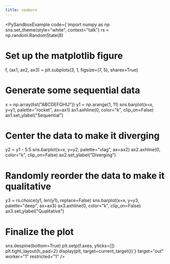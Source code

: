 ```yaml
---
title: seaborn
---
```



<PySandboxExample code={`import numpy as np
sns.set_theme(style="white", context="talk")
rs = np.random.RandomState(8)

# Set up the matplotlib figure

f, (ax1, ax2, ax3) = plt.subplots(3, 1, figsize=(7, 5), sharex=True)

# Generate some sequential data

x = np.array(list("ABCDEFGHIJ"))
y1 = np.arange(1, 11)
sns.barplot(x=x, y=y1, palette="rocket", ax=ax1)
ax1.axhline(0, color="k", clip_on=False)
ax1.set_ylabel("Sequential")

# Center the data to make it diverging

y2 = y1 - 5.5
sns.barplot(x=x, y=y2, palette="vlag", ax=ax2)
ax2.axhline(0, color="k", clip_on=False)
ax2.set_ylabel("Diverging")

# Randomly reorder the data to make it qualitative

y3 = rs.choice(y1, len(y1), replace=False)
sns.barplot(x=x, y=y3, palette="deep", ax=ax3)
ax3.axhline(0, color="k", clip_on=False)
ax3.set_ylabel("Qualitative")

# Finalize the plot

sns.despine(bottom=True)
plt.setp(f.axes, yticks=[])
plt.tight_layout(h_pad=2)
display(plt, target=current_target())`} target="out" worker="1" restricted="1" />
